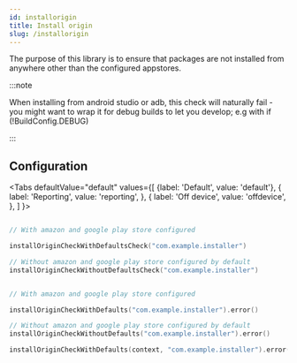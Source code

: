 ```yaml
---
id: installorigin 
title: Install origin 
slug: /installorigin
---
```



The purpose of this library is to ensure that packages are not installed from anywhere other than the configured
appstores.

:::note

When installing from android studio or adb, this check will naturally fail - you might want to wrap it for debug builds
to let you develop; e.g  with if (!BuildConfig.DEBUG)

:::

## Configuration


<Tabs
defaultValue="default"
values={[
    {label: 'Default', value: 'default'},
{ label: 'Reporting', value: 'reporting', },
{ label: 'Off device', value: 'offdevice', },
]
}>

<TabItem value="default">

```kotlin

// With amazon and google play store configured

installOriginCheckWithDefaultsCheck("com.example.installer")

// Without amazon and google play store configured by default
installOriginCheckWithoutDefaultsCheck("com.example.installer")

```

</TabItem>

<TabItem value="reporting">

```kotlin

// With amazon and google play store configured 

installOriginCheckWithDefaults("com.example.installer").error()

// Without amazon and google play store configured by default 
installOriginCheckWithoutDefaults("com.example.installer").error()

```

</TabItem>

<TabItem value="offdevice">

```kotlin
installOriginCheckWithDefaults(context, "com.example.installer").error()
```

</TabItem>

</Tabs>
